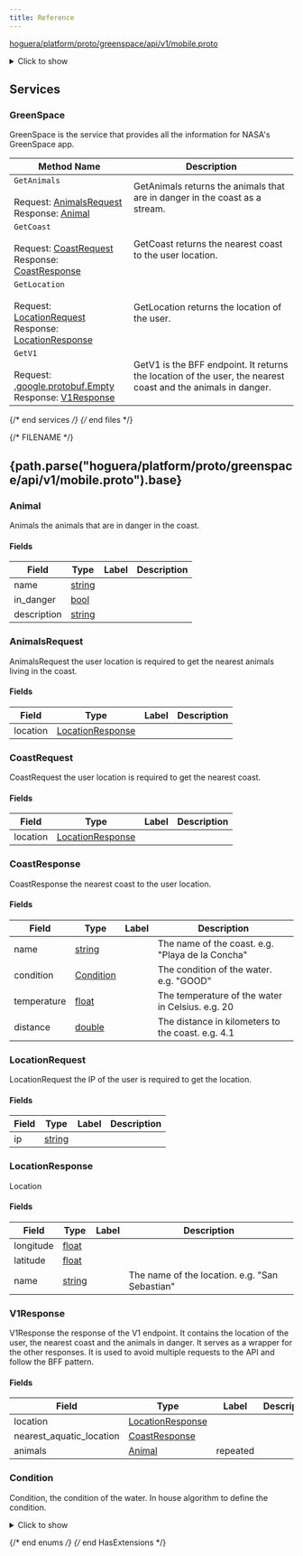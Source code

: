 ```yaml
---
title: Reference
---
```



[hoguera/platform/proto/greenspace/api/v1/mobile.proto](#hoguera/platform/proto/greenspace/api/v1/mobile.proto)
<details>
<summary>Click to show</summary>

### Messages
  - [Animal](#hoguera.platform.greenspace.api.v1.Animal)
  - [AnimalsRequest](#hoguera.platform.greenspace.api.v1.AnimalsRequest)
  - [CoastRequest](#hoguera.platform.greenspace.api.v1.CoastRequest)
  - [CoastResponse](#hoguera.platform.greenspace.api.v1.CoastResponse)
  - [LocationRequest](#hoguera.platform.greenspace.api.v1.LocationRequest)
  - [LocationResponse](#hoguera.platform.greenspace.api.v1.LocationResponse)
  - [V1Response](#hoguera.platform.greenspace.api.v1.V1Response)

### Enums
  - [Condition](#hoguera.platform.greenspace.api.v1.Condition)


</details>



## Services


### GreenSpace
GreenSpace is the service that provides all the information for NASA's GreenSpace app.

| Method Name | Description |
| ----------- | ------------|
| `GetAnimals` <br /><br /> Request: [AnimalsRequest](#hoguera.platform.greenspace.api.v1.AnimalsRequest) <br /> Response: [Animal](#hoguera.platform.greenspace.api.v1.AnimalsRequest) | <para>GetAnimals returns the animals that are in danger in the coast as a stream.</para> |
| `GetCoast` <br /><br /> Request: [CoastRequest](#hoguera.platform.greenspace.api.v1.CoastRequest) <br /> Response: [CoastResponse](#hoguera.platform.greenspace.api.v1.CoastRequest) | <para>GetCoast returns the nearest coast to the user location.</para> |
| `GetLocation` <br /><br /> Request: [LocationRequest](#hoguera.platform.greenspace.api.v1.LocationRequest) <br /> Response: [LocationResponse](#hoguera.platform.greenspace.api.v1.LocationRequest) | <para>GetLocation returns the location of the user.</para> |
| `GetV1` <br /><br /> Request: [.google.protobuf.Empty](#google.protobuf.Empty) <br /> Response: [V1Response](#google.protobuf.Empty) | <para>GetV1 is the BFF endpoint. It returns the location of the user, the nearest coast and the animals in danger.</para> |

 {/* end services */}
 {/* end files */}



<a name="hoguera/platform/proto/greenspace/api/v1/mobile.proto"></a>

{/* FILENAME */}
<h2>{path.parse("hoguera/platform/proto/greenspace/api/v1/mobile.proto").base}</h2>



### Animal
Animals the animals that are in danger in the coast.


#### Fields

| Field | Type | Label | Description |
| ----- | ---- | ----- | ----------- |
| name | [string](#string) |  | <para></para> |
| in_danger | [bool](#bool) |  | <para></para> |
| description | [string](#string) |  | <para></para> |




### AnimalsRequest
AnimalsRequest the user location is required to get the nearest animals living in the coast.


#### Fields

| Field | Type | Label | Description |
| ----- | ---- | ----- | ----------- |
| location | [LocationResponse](#hoguera.platform.greenspace.api.v1.LocationResponse) |  | <para></para> |




### CoastRequest
CoastRequest the user location is required to get the nearest coast.


#### Fields

| Field | Type | Label | Description |
| ----- | ---- | ----- | ----------- |
| location | [LocationResponse](#hoguera.platform.greenspace.api.v1.LocationResponse) |  | <para></para> |




### CoastResponse
CoastResponse the nearest coast to the user location.


#### Fields

| Field | Type | Label | Description |
| ----- | ---- | ----- | ----------- |
| name | [string](#string) |  | <para>The name of the coast. e.g. "Playa de la Concha"</para> |
| condition | [Condition](#hoguera.platform.greenspace.api.v1.Condition) |  | <para>The condition of the water. e.g. "GOOD"</para> |
| temperature | [float](#float) |  | <para>The temperature of the water in Celsius. e.g. 20</para> |
| distance | [double](#double) |  | <para>The distance in kilometers to the coast. e.g. 4.1</para> |




### LocationRequest
LocationRequest the IP of the user is required to get the location.


#### Fields

| Field | Type | Label | Description |
| ----- | ---- | ----- | ----------- |
| ip | [string](#string) |  | <para></para> |




### LocationResponse
Location


#### Fields

| Field | Type | Label | Description |
| ----- | ---- | ----- | ----------- |
| longitude | [float](#float) |  | <para></para> |
| latitude | [float](#float) |  | <para></para> |
| name | [string](#string) |  | <para>The name of the location. e.g. "San Sebastian"</para> |




### V1Response
V1Response the response of the V1 endpoint. It contains the location of the user, the nearest coast and the animals
in danger. It serves as a wrapper for the other responses. It is used to avoid multiple requests to the API and
follow the BFF pattern.


#### Fields

| Field | Type | Label | Description |
| ----- | ---- | ----- | ----------- |
| location | [LocationResponse](#hoguera.platform.greenspace.api.v1.LocationResponse) |  | <para></para> |
| nearest_aquatic_location | [CoastResponse](#hoguera.platform.greenspace.api.v1.CoastResponse) |  | <para></para> |
| animals | [Animal](#hoguera.platform.greenspace.api.v1.Animal) | repeated | <para></para> |







<a name="hoguera.platform.greenspace.api.v1.Condition"></a>

### Condition
Condition, the condition of the water. In house algorithm to define the condition.


<details>
<summary>Click to show</summary>

| Name | Number | Description |
| ---- | ------ | ----------- |
| GOOD | 0 | <para></para> |
| MODERATE | 1 | <para></para> |
| CONTAMINATED | 2 | <para></para> |
| UNKNOWN | 3 | <para></para> |
| RADIATION | 4 | <para></para> |
| DANGER | 5 | <para></para> |
| PROTECTED | 6 | <para></para> |

</details>

 {/* end enums */}
 {/* end HasExtensions */}

